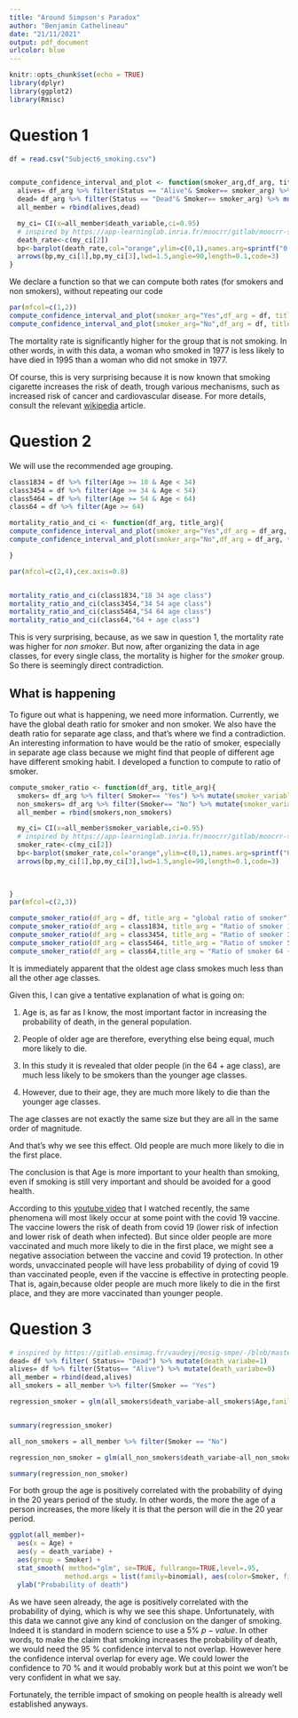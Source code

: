 ```yaml
---
title: "Around Simpson's Paradox"
author: "Benjamin Cathelineau"
date: "21/11/2021"
output: pdf_document
urlcolor: blue
---
```


```r
knitr::opts_chunk$set(echo = TRUE)
library(dplyr)
library(ggplot2)
library(Rmisc)
```


# Question 1 

```r


df = read.csv("Subject6_smoking.csv")


compute_confidence_interval_and_plot <- function(smoker_arg,df_arg, title_arg){
  alives= df_arg %>% filter(Status == "Alive"& Smoker== smoker_arg) %>% mutate(death_variable=0)
  dead= df_arg %>% filter(Status == "Dead"& Smoker== smoker_arg) %>% mutate(death_variable=1)
  all_member = rbind(alives,dead)

  my_ci= CI(x=all_member$death_variable,ci=0.95)
  # inspired by https://app-learninglab.inria.fr/moocrr/gitlab/moocrr-session3/moocrr-reproducibility-study/blob/master/module3/exercice3/paradoxe_de_simpson_par_EC30.Rmd
  death_rate<-c(my_ci[2])
  bp<-barplot(death_rate,col="orange",ylim=c(0,1),names.arg=sprintf("0.95 CI: u=%.3f,m=%.3f,l= %.3f",my_ci[1],my_ci[2],my_ci[3]), main=title_arg); box()
  arrows(bp,my_ci[1],bp,my_ci[3],lwd=1.5,angle=90,length=0.1,code=3)
}


```
We declare a function so that we can compute both rates (for smokers and non smokers), without repeating our code

```r
par(mfcol=c(1,2))
compute_confidence_interval_and_plot(smoker_arg="Yes",df_arg = df, title_arg="All smokers death rate")
compute_confidence_interval_and_plot(smoker_arg="No",df_arg = df, title_arg="All non smokers death rate")

```

The mortality rate is significantly higher for the group that is not smoking. In other words, in with this data, a woman who smoked in 1977 is less likely to have died in 1995 than a woman who did not smoke in 1977. 

Of course, this is very surprising because it is now known that smoking cigarette increases the risk of death, trough various mechanisms, such as increased risk of cancer and cardiovascular disease. For more details, consult the relevant [wikipedia](https://en.wikipedia.org/wiki/Health_effects_of_tobacco) article.

# Question 2
We will use the recommended age grouping.
```r
class1834 = df %>% filter(Age >= 18 & Age < 34)
class3454 = df %>% filter(Age >= 34 & Age < 54)
class5464 = df %>% filter(Age >= 54 & Age < 64)
class64 = df %>% filter(Age >= 64)

mortality_ratio_and_ci <- function(df_arg, title_arg){
compute_confidence_interval_and_plot(smoker_arg="Yes",df_arg = df_arg, title_arg = paste(title_arg,"smokers"))
compute_confidence_interval_and_plot(smoker_arg="No",df_arg = df_arg, title_arg = paste(title_arg,"non"))

}

par(mfcol=c(2,4),cex.axis=0.8)


mortality_ratio_and_ci(class1834,"18 34 age class")
mortality_ratio_and_ci(class3454,"34 54 age class")
mortality_ratio_and_ci(class5464,"54 64 age class")
mortality_ratio_and_ci(class64,"64 + age class")

```
This is very surprising, because, as we saw in question 1, the mortality rate was higher for *non smoker*. But now, after organizing the data in age classes, for every single class, the mortality is higher for the *smoker* group. So there is seemingly direct contradiction.

## What is happening
To figure out what is happening, we need more information. Currently, we have the global death ratio for smoker and non smoker. We also have the death ratio for separate age class, and that's where we find a contradiction.
An interesting information to have would be the ratio of smoker, especially in separate age class because we might find that people of different age have different smoking habit.
I developed a function to compute to ratio of smoker.
```r
compute_smoker_ratio <- function(df_arg, title_arg){
  smokers= df_arg %>% filter( Smoker== "Yes") %>% mutate(smoker_variable=1)
  non_smokers= df_arg %>% filter(Smoker== "No") %>% mutate(smoker_variable=0)
  all_member = rbind(smokers,non_smokers)

  my_ci= CI(x=all_member$smoker_variable,ci=0.95)
  # inspired by https://app-learninglab.inria.fr/moocrr/gitlab/moocrr-session3/moocrr-reproducibility-study/blob/master/module3/exercice3/paradoxe_de_simpson_par_EC30.Rmd
  smoker_rate<-c(my_ci[2])
  bp<-barplot(smoker_rate,col="orange",ylim=c(0,1),names.arg=sprintf("0.95 CI: u=%.3f,m=%.3f,l= %.3f",my_ci[1],my_ci[2],my_ci[3]), main=title_arg); box()
  arrows(bp,my_ci[1],bp,my_ci[3],lwd=1.5,angle=90,length=0.1,code=3)

  
  
}
par(mfcol=c(2,3))

compute_smoker_ratio(df_arg = df, title_arg = "global ratio of smoker")
compute_smoker_ratio(df_arg = class1834, title_arg = "Ratio of smoker 18 to 34")
compute_smoker_ratio(df_arg = class3454, title_arg = "Ratio of smoker 34 to 54")
compute_smoker_ratio(df_arg = class5464, title_arg = "Ratio of smoker 54 to 64")
compute_smoker_ratio(df_arg = class64,title_arg = "Ratio of smoker 64 +" )
```
It is immediately apparent that the oldest age class smokes much less than all the other age classes.

Given this, I can give a tentative explanation of what is going on: 

1. Age is, as far as I know, the most important factor in increasing the probability of death, in the general population. 

2. People of older age are therefore, everything else being equal, much more likely to die.

3. In this study it is revealed that older people (in the 64 + age class), are much less likely to be smokers than the younger age classes.

4. However, due to their age, they are much more likely to die than the younger age classes.

The age classes are not exactly the same size but they are all in the same order of magnitude.

And that's why we see this effect. Old people are much more likely to die in the first place.

The conclusion is that Age is more important to your health than smoking, even if smoking is still very important and should be avoided for a good health.

According to this [youtube video](https://www.youtube.com/watch?v=4Yoo_DX2Nt0&t=908s) that I watched recently, the same phenomena will most likely occur at some point with the covid 19 vaccine. The vaccine lowers the risk of death from covid 19 (lower risk of infection and lower risk of death when infected). But since older people are more vaccinated and much more likely to die in the first place, we might see a negative association between the vaccine and covid 19 protection. In other words, unvaccinated people will have less probability of dying of covid 19 than vaccinated people, even if the vaccine is effective in protecting people. That is, again,because older people are much more likely to die in the first place, and they are more vaccinated than younger people.

# Question 3
```r

# inspired by https://gitlab.ensimag.fr/vaudeyj/mosig-smpe/-/blob/master/Peer%20evaluated%20exercise/PeerEvaluated.pdf
dead= df %>% filter( Status== "Dead") %>% mutate(death_variabe=1)
alives= df %>% filter(Status== "Alive") %>% mutate(death_variabe=0)
all_member = rbind(dead,alives)
all_smokers = all_member %>% filter(Smoker == "Yes")

regression_smoker = glm(all_smokers$death_variabe~all_smokers$Age,family = binomial(link = logit))


summary(regression_smoker)
```
```r
all_non_smokers = all_member %>% filter(Smoker == "No")

regression_non_smoker = glm(all_non_smokers$death_variabe~all_non_smokers$Age,family = binomial(link = logit))

summary(regression_non_smoker)
```
For both group the age is positively correlated with the probability of dying in the 20 years period of the study. In other words, the more the age of a person increases, the more likely it is that the person will die in the 20 year period.

```r
ggplot(all_member)+
  aes(x = Age) +
  aes(y = death_variabe) +
  aes(group = Smoker) +
  stat_smooth( method="glm", se=TRUE, fullrange=TRUE,level=.95,
              method.args = list(family=binomial), aes(color=Smoker, fill = Smoker)) +
  ylab("Probability of death") 

```
As we have seen already, the age is positively correlated with the probability of dying, which is why we see this shape.
Unfortunately, with this data we cannot give any kind of conclusion on the danger of smoking. Indeed it is standard in modern science to use a 5% $p-value$. In other words, to make the claim that smoking increases the probability of death, we would need the 95 % confidence interval to not overlap. However here the confidence interval overlap for every age. We could lower the confidence to 70 % and it would probably work but at this point we won't be very confident in what we say.

Fortunately, the terrible impact of smoking on people health is already well established anyways.
